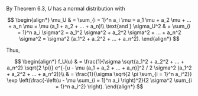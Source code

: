 By Theorem 6.3, $U$ has a normal distribution with

$$
\begin{align*}
    \mu_U & = \sum_{i = 1}^n a_i \mu = a_1 \mu + a_2 \mu + ... + a_n \mu = \mu (a_1 + a_2 + ... + a_n)\\
    \text{and } \sigma_U^2 & = \sum_{i = 1}^n a_i \sigma^2 = a_1^2 \sigma^2 + a_2^2 \sigma^2 + ... + a_n^2 \sigma^2 = \sigma^2 (a_1^2 + a_2^2 + ... + a_n^2).
\end{align*}
$$

Thus,

$$
\begin{align*}
    f_U(u) & = \frac{1}{\sigma \sqrt{a_1^2 + a_2^2 + ... + a_n^2} \sqrt{2 \pi}} e^{-[u - \mu (a_1 + a_2 + ... + a_n)]^2 / 2 \sigma^2 (a_1^2 + a_2^2 + ... + a_n^2)}\\
    & = \frac{1}{\sigma \sqrt{2 \pi \sum_{i = 1}^n a_i^2}} \exp \left(\frac{-\left(u - \mu \sum_{i = 1}^n a_i \right)^2}{2 \sigma^2 \sum_{i = 1}^n a_i^2} \right).
\end{align*}
$$
